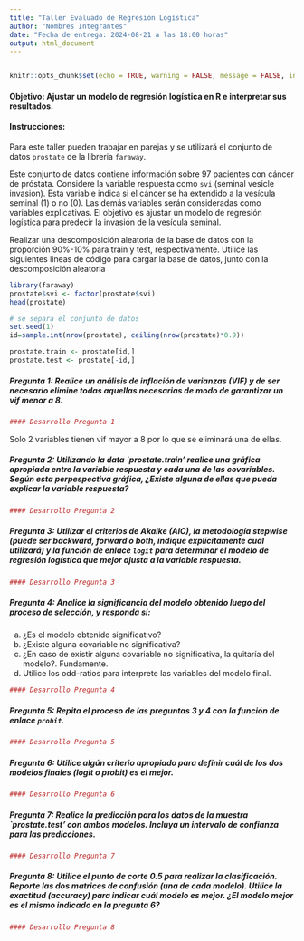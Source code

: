 ```yaml
---
title: "Taller Evaluado de Regresión Logística"
author: "Nombres Integrantes"
date: "Fecha de entrega: 2024-08-21 a las 18:00 horas"
output: html_document
---
```


```r

```


```r
knitr::opts_chunk$set(echo = TRUE, warning = FALSE, message = FALSE, include=TRUE) 
```

#### Objetivo: Ajustar un modelo de regresión logística en **R** e interpretar sus resultados.


#### Instrucciones:

Para este taller pueden trabajar en parejas y se utilizará el conjunto de datos `prostate` de la libreria `faraway`. 

Este conjunto de datos contiene información sobre 97 pacientes con cáncer de próstata. Considere la variable respuesta como `svi` (seminal vesicle invasion). Esta variable indica si el cáncer se ha extendido a la vesícula seminal (1) o no (0). Las demás variables serán consideradas como variables explicativas. El objetivo es ajustar un modelo de regresión logística para predecir la invasión de la vesícula seminal. 

Realizar una descomposición aleatoria de la base de datos con la proporción 90\%-10\% para train y test, respectivamente. Utilice las siguientes lineas de código para cargar la base de datos, junto con la descomposición aleatoria
 
```r
library(faraway)
prostate$svi <- factor(prostate$svi)
head(prostate)

# se separa el conjunto de datos
set.seed(1)
id=sample.int(nrow(prostate), ceiling(nrow(prostate)*0.9))

prostate.train <- prostate[id,]
prostate.test <- prostate[-id,]
```



##### Pregunta 1: Realice un análisis de inflación de varianzas (VIF) y de ser necesario elimine todas aquellas necesarias de modo de garantizar un vif menor a 8.

```r
#### Desarrollo Pregunta 1
```
Solo 2 variables tienen vif mayor a 8 por lo que se eliminará una de ellas.


##### Pregunta 2: Utilizando la data `prostate.train' realice una gráfica apropiada entre la variable respuesta y cada una de las covariables. Según esta perpespectiva gráfica, ¿Existe alguna de ellas que pueda explicar la variable respuesta?
```r
#### Desarrollo Pregunta 2
```


##### Pregunta 3: Utilizar el criterios de Akaike (AIC), la metodología stepwise (puede ser backward, forward o both, indique explícitamente cuál utilizará) y la función de enlace `logit` para determinar el modelo de regresión logística que mejor ajusta a la variable respuesta.

```r
#### Desarrollo Pregunta 3
```


##### Pregunta 4:  Analice la significancia del modelo obtenido luego del proceso de selección, y responda si:
a. ¿Es el modelo obtenido significativo?
b. ¿Existe alguna covariable no significativa?
c. ¿En caso de existir alguna covariable no significativa, la quitaría del modelo?. Fundamente.
d. Utilice los odd-ratios para interprete las variables del modelo final.

```r
#### Desarrollo Pregunta 4
```


##### Pregunta 5: Repita el proceso de las preguntas 3 y 4 con la función de enlace `probit`.

```r
#### Desarrollo Pregunta 5
```


##### Pregunta 6: Utilice algún criterio apropiado para definir cuál de los dos modelos finales (logit o probit) es el mejor.

```r
#### Desarrollo Pregunta 6
```


##### Pregunta 7: Realice la predicción para los datos de la muestra `prostate.test' con ambos modelos. Incluya un intervalo de confianza para las predicciones.

```r
#### Desarrollo Pregunta 7
```


##### Pregunta 8: Utilice el punto de corte $0.5$ para realizar la clasificación. Reporte las dos matrices de confusión (una de cada modelo). Utilice la exactitud (accuracy) para indicar cuál modelo es mejor. ¿El modelo mejor es el mismo indicado en la pregunta 6?
```r
#### Desarrollo Pregunta 8
```
